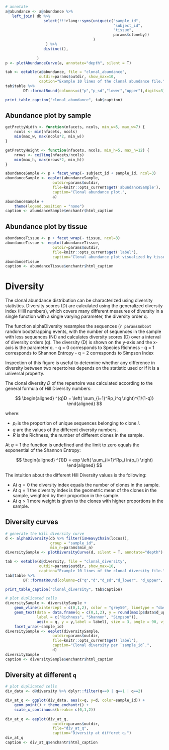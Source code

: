 
```r
# annotate
a@abundance <- a@abundance %>%
   left_join( db %>% 
                 select(!!!rlang::syms(unique(c("sample_id", 
                                                "subject_id", 
                                                "tissue", 
                                                params$cloneby))
                                       )
                  ) %>%
                 distinct(),
              
              )
p <- plotAbundanceCurve(a, annotate="depth", silent = T) 
```

```r
tab <- eetable(a@abundance, file = "clonal_abundance", 
               outdir=params$outdir, show_max=10,
               caption="Example 10 lines of the clonal abundance file.")
tab$table %>%
        DT::formatRound(columns=c("p","p_sd","lower","upper"),digits=3)
```
```r
print_table_caption("clonal_abundance", tab$caption)
```

## Abundance plot by sample

```r
getPrettyWidth <- function(nfacets, ncols, min_w=5, max_w=7) {
    ncols <- min(nfacets, ncols)
    min(max_w, max(ncols*2, min_w))
}

getPrettyHeight <- function(nfacets, ncols, min_h=5, max_h=12) {
    nrows <- ceiling(nfacets/ncols)
    min(max_h, max(nrows*2, min_h))
}
```


```r
abundanceSample <- p + facet_wrap(~ subject_id + sample_id, ncol=3)
abundanceSample <- eeplot(abundanceSample, 
                     outdir=params$outdir, 
                     file=knitr::opts_current$get('abundanceSample'),
                     caption="Clonal abundance plot.",
                     a)
abundanceSample +
    theme(legend.position = "none")
caption <- abundanceSample$enchantr$html_caption  
```

## Abundance plot by tissue

```r
abundanceTissue <- p + facet_wrap(~ tissue, ncol=3)
abundanceTissue <- eeplot(abundanceTissue, 
                     outdir=params$outdir, 
                     file=knitr::opts_current$get('label'),
                     caption="Clonal abundance plot visualized by tissue.")
abundanceTissue
caption <- abundanceTissue$enchantr$html_caption  
```


# Diversity

The clonal abundance distribution can be characterized using diversity statistics. Diversity scores (D) are calculated using the generalized diversity index (Hill numbers), which covers many different measures of diversity in a single function with a single varying parameter, the diversity order q.

The function alphaDiversity resamples the sequences (`r params$nboot` random bootstrapping events, with the number of sequences in the sample with less sequences (N)) and calculates diversity scores (D) over a interval of diversity orders (q). The diversity (D) is shown on the y-axis and the x-axis is the parameter q. - q = 0 corresponds to Species Richness - q = 1 corresponds to Shannon Entropy - q = 2 corresponds to Simpson Index

Inspection of this figure is useful to determine whether any difference in diversity between two repertoires depends on the statistic used or if it is a universal property. 


The clonal diversity $D$ of the repertoire was calculated according to the general formula of Hill Diversity
numbers:

$$
\begin{aligned}
    ^{q}D = \left( \sum_{i=1}^Rp_i^q \right)^{1/(1-q)}
\end{aligned}
$$

where:

* $p_i$ is the proportion of unique sequences belonging to clone $i$.
* $q$ are the values of the different diversity numbers.
* $R$ is the Richness, the number of different clones in the sample.

At $q=1$ the function is undefined and the limit to zero equals the exponential of the Shannon Entropy:

$$
\begin{aligned}
    ^{1}D = exp \left(  \sum_{i=1}^Rp_i ln(p_i)  \right)
\end{aligned}
$$

The intuition about the different Hill Diversity values is the following:

* At $q=0$ the diversity index equals the number of clones in the sample.
* At $q=1$ the diversity index is the geometric mean of the clones in the sample,
weighted by their proportion in the sample.
* At $q>1$ more weight is given to the clones with higher proportions in the sample.


## Diversity curves

```r
# generate the Hill diversity curve
d <- alphaDiversity(db %>% filter(isHeavyChain(locus)), 
                    group = "sample_id", 
                    min_n=params$min_n)
diversitySample <- plotDiversityCurve(d, silent = T, annotate="depth")

tab <- eetable(d@diversity, file = "clonal_diversity", 
               outdir=params$outdir, show_max=10,
               caption="Example 10 lines of the clonal diversity file.")
tab$table %>%
        DT::formatRound(columns=c("q","d","d_sd","d_lower", "d_upper", "e", "e_lower", "e_upper"),digits=3)
```
```r
print_table_caption("clonal_diversity", tab$caption)
```

```r
# plot duplicated cells
diversitySample <- diversitySample + 
    geom_vline(xintercept = c(0,1,2), color = "grey50", linetype = "dashed") +
    geom_text(data = data.frame(q = c(0,1,2), y = round(max(p$data$d_upper)/2),
              label = c("Richness", "Shannon", "Simpson")),
              aes(x = q, y = y,label = label), size = 3, angle = 90, vjust = -0.4, inherit.aes  =  F, color = "grey50") +
    facet_wrap(~sample_id)
diversitySample <- eeplot(diversitySample, 
                     outdir=params$outdir, 
                     file=knitr::opts_current$get('label'),
                     caption="Clonal diversity per `sample_id`.",
                     d)
diversitySample
caption <- diversitySample$enchantr$html_caption 
```

## Diversity at different `q`

```r
# plot duplicated cells
div_data <- d@diversity %>% dplyr::filter(q==0 | q==1 | q==2)

div_at_q <- ggplot(div_data, aes(x=q, y=d, color=sample_id)) +
    geom_point() + theme_enchantr() +
    scale_x_continuous(breaks= c(0,1,2))
    
div_at_q <- eeplot(div_at_q, 
                     outdir=params$outdir, 
                     file="div_at_q",
                     caption="Diversity at differet q.")
div_at_q
caption <- div_at_q$enchantr$html_caption  
```
